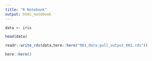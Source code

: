 ```yaml
---
title: "R Notebook"
output: html_notebook
---
```




```r

data <- iris 

head(data)
```

```r

readr::write_rds(data,here::here("001_data-pull_output_001.rds"))

here::here()

```

